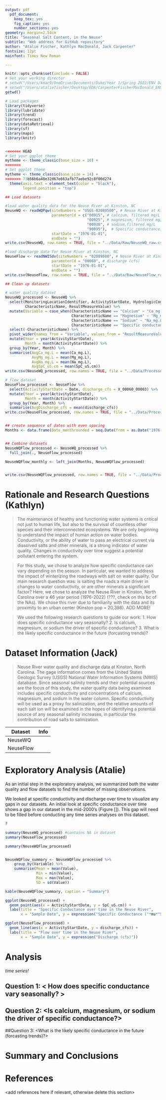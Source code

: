```yaml
---
output: pdf
  pdf_document:
    keep_tex: yes
    fig_caption: yes
    number_sections: yes
geometry: margin=2.54cm
title: "Seasonal Salt Content, in the Neuse"
subtitle: "Web address for GitHub repository"
author: "Atalie Fischer, Kathlyn MacDonald, Jack Carpenter"
fontsize: 12pt
mainfont: Times New Roman

---
```


\newpage
\tableofcontents 
\newpage
\listoftables 
\newpage
\listoffigures 
\newpage

```r
knitr::opts_chunk$set(include = FALSE)
# Set your working director
# setwd("/Users/kmac9/OneDrive/Documents/Duke/Year 1/Spring 2022/ENV Data/CarpenterFischerMacDonald_ENV872_EDA_FinalProject/")
# setwd("/Users/ataliefischer/Desktop/EDA/CarpenterFischerMacDonald_ENV872_EDA_FinalProject/")
getwd()

# Load packages
library(tidyverse)
library(lubridate)
library(trend)
library(forecast)
library(dataRetrieval)
library(sf)
library(maps)
library(knitr)


<<<<<<< HEAD
# Set your ggplot theme
mytheme <- theme_classic(base_size = 10) +
=======
# Set ggplot theme
mytheme <- theme_classic(base_size = 14) +
>>>>>>> 73b56b6a48e32d67e663afb77aebe92c8f00d274
  theme(axis.text = element_text(color = "black"), 
        legend.position = "top")

## Load datasets

#load water quality data for the Neuse River at Kinston, NC
NeuseWQ <- readWQPqw(siteNumbers = "USGS-02089500", # Neuse River at Kinston, NC
                     parameterCd = c("00915", # calcium, filtered mg/L
                                     "00925", # magnesium, filtered mg/L
                                     "00930", # sodium,filtered mg/L
                                     "90095"),  # Specific conductance, uS/cm
                     startDate = "1976-01-01",
                     endDate = "")
write.csv(NeuseWQ, row.names = TRUE, file = "../Data/Raw/NeuseWQ_raw.csv")

#load discharge data for Neuse River at Kinston, NC
NeuseFlow <- readNWISdv(siteNumbers = "02089500", # Neuse River at Kinston, NC
                     parameterCd = "00060", # discharge (cfs)
                     startDate = "1976-01-01",
                     endDate = "")
write.csv(NeuseFlow, row.names = TRUE, file = "../Data/Raw/NeuseFlow_raw.csv")
```

```r
## Clean up datasets

# water quality dataset
NeuseWQ_processed <- NeuseWQ %>%
  select(MonitoringLocationIdentifier, ActivityStartDate, HydrologicCondition, 
         CharacteristicName, ResultMeasureValue) %>%
  mutate(Variable = case_when(CharacteristicName == "Calcium" ~ "Ca_mg.L",
                              CharacteristicName == "Magnesium" ~ "Mg_mg.L",
                              CharacteristicName == "Sodium" ~ "Na_mg.L",
                              CharacteristicName == "Specific conductance" ~ "SpC_uS.cm")) %>%
  select(-CharacteristicName) %>%
  pivot_wider(names_from = "Variable", values_from = "ResultMeasureValue") %>% 
  mutate(Year = year(ActivityStartDate),
         Month = month(ActivityStartDate)) %>%
  group_by(Year, Month) %>%
  summarise(AvgCa_mg.L = mean(Ca_mg.L),
            AvgMg_mg.L = mean(Mg_mg.L),
            AvgNa_mg.L = mean(Na_mg.L),
            AvgSpC_uS.cm = mean(SpC_uS.cm)) 
write.csv(NeuseWQ_processed, row.names = TRUE, file = "../Data/Processed/NeuseWQ_processed.csv")

# flow dataset
NeuseFlow_processed <- NeuseFlow %>%
  select(ActivityStartDate = Date, discharge_cfs = X_00060_00003) %>% 
  mutate(Year = year(ActivityStartDate),
         Month = month(ActivityStartDate)) %>%
  group_by(Year, Month) %>%
  summarise(AvgDischarge_cfs = mean(discharge_cfs))
write.csv(NeuseFlow_processed, row.names = TRUE, file = "../Data/Processed/NeuseFlow_processed.csv")


## create sequence of dates with even spacing 
Months <- data.frame(Date_monthrounded = seq.Date(from = as.Date("1976-01-01"), to = as.Date("2022-12-01"), by = "month"))


## Combine datasets
NeuseWQFlow_processed <- NeuseWQ_processed %>%
  full_join(., NeuseFlow_processed)

NeuseWQFlow_monthly <- left_join(Months, NeuseWQFlow_processed)


write.csv(NeuseWQFlow_processed, row.names = TRUE, file = "../Data/Processed/NeuseWQFlow_processed.csv")
```


# Rationale and Research Questions (Kathlyn)
> The maintenance of healthy and functioning water systems is critical not just to human life, but also to the survival of countless other species and their interconnected ecosystems. We are only beginning to understand the impact of human action on water bodies. Conductivity, or the ability of water to pass an electrical current via dissolved salts and other minerals, is a strong indicator of water quality. Changes in conductivity over time suggest a potential pollutant entering the system. 

> For this study, we chose to analyze how specific conductance can vary depending on the season. In particular, we wanted to address the impact of winterizing the roadways with salt on water quality. Our main research question was: is salting the roads a main driver in changes to water conductivity, or are other  minerals a significant factor? Here, we chose to analyze the Neuse River in Kinston, North Carolina over a 46 year period (1976-2022) (???, check on this bc of the NAs). We chose this river due to familiarity with the data and its proximity to an urban center (Kinston pop = 20,398). ADD MORE!

> We used the following research questions to guide our work: 
> 1. How does specific conductance vary seasonally? 
> 2. Is calcium, magnesium, or sodium the driver of specific conductance?
> 3. What is the likely specific conductance in the future (forcasting trends)?


\newpage

# Dataset Information (Jack)
> Neuse River water quality and discharge data at Kinston, North Carolina. The gage information comes from the United States Geologic Survey (USGS) National Water Information Systems (NWIS) database. Since seasonal salinity trends and their potential sources are the focus of this study, the water quality data being examined includes specific conductivity and concentrations of calcium, magnesium, and sodium in the water column. Specific conductivity will be used as a proxy for salinization, and the relative amounts of each salt ion will be examined in the hopes of identifying a potential source of any seasonal salinity increases, in particular the contribution of road salts to salinization.

Dataset           | Info
------------------|------------------------
NeuseWQ           |
NeuseFlow         |


\newpage

# Exploratory Analysis (Atalie)

As an initial step in the exploratory analysis, we summarized both the water quality and flow datasets to find the number of missing observations. 

We looked at specific conductivity and discharge over time to visualize any gaps in our datasets. An initial look at specific conductance over time shows a gap in our dataset in the mid-2000's (Figure []). This gap will need to be filled before conducting any time series analyses on this dataset. 
```r
?
```

```r
summary(NeuseWQ_processed) #contains NA in dataset
summary(NeuseFlow_processed)

summary(NeuseWQFlow_processed)


NeuseWQFlow_summary <- NeuseWQFlow_processed %>% 
    group_by(Variable) %>% 
    summarise(Mean = mean(Value),
              Min = min(Value),
              Max = max(Value),
              SD = sd(Value))

```

```r
kable(NeuseWQFlow_summary, caption = "Summary")
```


```r
ggplot(NeuseWQ_processed) +
  geom_point(aes(x = ActivityStartDate, y = SpC_uS.cm)) +
  labs(title = "Specific Conductance over time in the Neuse River",
       x = "Sample Date", y = expression("Specific Conductance ("*mu*"S/cm)")) #notice gap in dataset
```
```r
ggplot(NeuseFlow_processed) +
  geom_line(aes(x = ActivityStartDate, y = discharge_cfs)) +
  labs(title = "Flow over time in the Neuse River",
       x = "Sample Date", y = expression("Discharge (cfs)"))
```




\newpage

# Analysis

*time series!*


## Question 1: < How does specific conductance vary seasonally? >

## Question 2: <Is calcium, magnesium, or sodium the driver of specific conductance?>

##Question 3: <What is the likely specific conductance in the future (forcasting trends)?>



\newpage

# Summary and Conclusions


\newpage

# References
<add references here if relevant, otherwise delete this section> 
